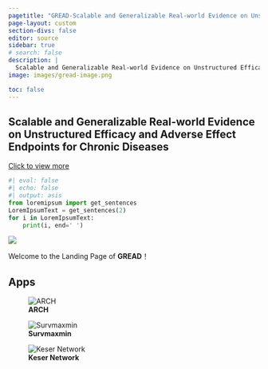```yaml
---
pagetitle: "GREAD-Scalable and Generalizable Real-world Evidence on Unstructured Efficacy and Adverse Effect Endpoints for Chronic Diseases"
page-layout: custom
section-divs: false
editor: source
sidebar: true
# search: false
description: | 
  Scalable and Generalizable Real-world Evidence on Unstructured Efficacy and Adverse Effect Endpoints for Chronic Diseases
image: images/gread-image.png

toc: false
---
```


<!-- <center>

## Scalable and Generalizable Real-world Evidence 

## on Unstructured Efficacy and Adverse Effect Endpoints

## for Chronic Diseases

</center> -->


::: {.content-container}
::: {.top-story .purple-background}

<!-- <a href="app.qmd"> -->

::: grid

::: {.g-col-12 .g-col-lg-4 .top-story-text}

## Scalable and Generalizable Real-world Evidence on Unstructured Efficacy and Adverse Effect Endpoints for Chronic Diseases

::: {.article-btn}
[Click to view more](aims/Aim1.qmd)
:::

```python
#| eval: false
#| echo: false
#| output: asis
from loremipsum import get_sentences
LoremIpsumText = get_sentences(2)
for i in LoremIpsumText:
    print(i, end=' ')
```

:::

::: {.g-col-12 .g-col-lg-8 .top-story-img}
![](/images/network.jpg)
<!-- <img src='/images/network.jpg'> -->
:::

:::

<!-- </a> -->

:::
:::

::: {.header-text} 
::: {.content-container}
::: {.header-block}
Welcome to the Landing Page of **GREAD**！
:::
:::
:::

::: {.content-container}
::: {.listing-block}

## Apps

::: {.pullquote-container}
::: grid

::: {.g-col-12 .g-col-lg-4}
![**ARCH**](images/ARCH.png){fig-alt="Photo of ARCH" fig-align="left"}
::: 

::: {.g-col-12 .g-col-lg-4}
![**Survmaxmin**](images/survmaxmin.png){fig-alt="Photo of survmaxmin" fig-align="left"}
::: 

::: {.g-col-12 .g-col-lg-4}
![**Keser Network**](images/kesernetwork.png){fig-alt="Photo of kesernetwork" fig-align="left"}
::: 

:::
:::

:::
:::


<!-- 
::: {.pullout-text}
::: {.pullout-container}
::: {.pullout-block .black-background}
![](images/quote-purple.png){width="100px"}

## Please add more contents in index.qmd. 

::: {.h2}
```python
#| eval: true
#| echo: false
#| output: asis
from loremipsum import get_sentences
LoremIpsumText = get_sentences(8)
for i in LoremIpsumText:
    print(i)
```

:::

::: {.button}
[About us](about.qmd)
:::

:::
:::
:::

-->
